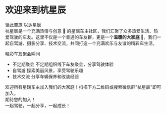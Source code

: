 
<div className="text-center">
  <AnimatedText animation="fade">
    <h1><Gradient>欢迎来到杭星辰</Gradient></h1>
  </AnimatedText>
</div>

<div className="text-center mb-6 text-lg text-stone-600 dark:text-stone-400 italic">
  循此苦旅 以达星辰
</div>

<Card title="关于我们" icon="🌟">
  <Gradient>杭星辰</Gradient>是一个充满<Red>热情与创意</Red> 🚗 的星瑞车主社区，我们汇聚了众多<Blue>热爱生活、热爱驾驶</Blue>的车友。这里不仅是一个普通的车友群，更是一个<b>温暖的大家庭</b> 💫，我们一起<Green>自驾游</Green>、<Pink>摄影分享</Pink>、<Blue>技术交流</Blue>，共同打造一个充满<Red>欢乐与友谊</Red>的精彩车生活。
</Card>

<div className="flex flex-col justify-center items-center mt-6">
  <div className="w-full max-w-[700px] h-[400px]">
    <Carousel 
      images={[
        { src: party1, alt: '杭星辰车友聚会照片1', color: '#f5a623' },
        { src: party2, alt: '杭星辰车友聚会照片2', color: '#ADD8E6' },
        { src: party3, alt: '杭星辰车友聚会照片3', color: '#ADD8E6' },
        { src: party4, alt: '杭星辰车友聚会照片4', color: '#f5a623' }
      ]}
      autoSlideInterval={5000}
      transitionType="fade"
      height={400}
      glowEffect={true}
      glowIntensity={8}
    />
  </div>
  <p className='text-center text-sm text-stone-400 dark:text-stone-500 mt-2'>精彩车友聚会瞬间</p>
</div>

<div className="grid grid-cols-1 md:grid-cols-2 gap-6 mt-6">
  <Card title="我们的活动" icon="🚗">
    <ul className="space-y-2">
      <li><Badge color="blue">不定期聚会</Badge> 不定期组织线下车友聚会，分享驾驶体验</li>
      <li><Badge color="green">自驾游</Badge> 探索美丽风景，享受驾驶乐趣</li>
      <li><Badge color="red">技术交流</Badge> 分享车辆保养和改装经验</li>
    </ul>
  </Card>
  
  <Card title="加入我们" icon="🤝">
    <Callout type="info">
      欢迎所有星瑞车主加入我们的大家庭！扫描下方二维码或搜索微信群"杭星辰"即可加入。
    </Callout>
    <div className="flex justify-center mt-4">
      <AnimatedText animation="pulse">
        <Badge color="purple">期待您的加入！</Badge>
      </AnimatedText>
    </div>
  </Card>
</div>

<Callout type="success">
  <div className="text-center">
    <AnimatedText animation="bounce">
      一起驾驶，一起分享，一起成长！
    </AnimatedText>
  </div>
</Callout>
